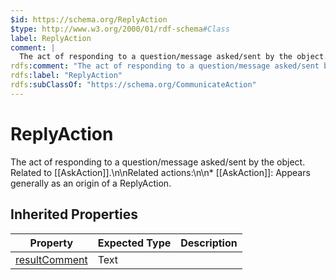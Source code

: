 ```yaml
---
$id: https://schema.org/ReplyAction
$type: http://www.w3.org/2000/01/rdf-schema#Class
label: ReplyAction
comment: |
  The act of responding to a question/message asked/sent by the object. Related to [[AskAction]].\n\nRelated actions:\n\n* [[AskAction]]: Appears generally as an origin of a ReplyAction.
rdfs:comment: "The act of responding to a question/message asked/sent by the object. Related to [[AskAction]].\\n\\nRelated actions:\\n\\n* [[AskAction]]: Appears generally as an origin of a ReplyAction."
rdfs:label: "ReplyAction"
rdfs:subClassOf: "https://schema.org/CommunicateAction"
---
```


# ReplyAction

The act of responding to a question/message asked/sent by the object. Related to [[AskAction]].\n\nRelated actions:\n\n* [[AskAction]]: Appears generally as an origin of a ReplyAction.

## Inherited Properties

| Property | Expected Type | Description |
| --- | --- | --- |
| [resultComment](https://schema.org/resultComment) | Text |  |

